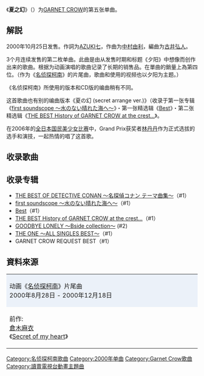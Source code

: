 {{Infobox Single 
| Name           =夏之幻<br/> 夏の幻
| Artist         = [[GARNET_CROW|GARNET CROW]] 
| Album          = 
| A-side         = 
| B-side         = 
| Released       = 2000年10月25日
| Format         = 2000年
| Recorded       = 
| Genre          = [[J-POP|J-POP]]
| Length         = 3分57秒<ref name="tower">{{Cite web|date=|url=http://sale.towerrecords.jp/item/514854/|title=夏の幻|work=|author=|publisher=[[タワーレコード|タワーレコード]]|accessdate=2013-08-13}}{{dead link|date=2017年12月 |bot=InternetArchiveBot |fix-attempted=yes }}</ref>
| Label          = [[GIZA_studio|GIZA studio]] 
| Writer         = 
| Producer       = [[长户大幸|KANONJI]]|
| Certification  = 
| Chart position = *周间最高位20位（[[Oricon公信榜|Oricon]]） <ref name="oricon">{{Cite web|date=2013-04-24|url=http://www.oricon.co.jp/prof/artist/8833/products/music/119895/1/|title=夏の幻|work=ORICON STYLE|author=|publisher=[[オリコン|オリコン]]|accessdate=2013-08-13|archive-date=2013-05-23|archive-url=https://web.archive.org/web/20130523183047/http://www.oricon.co.jp/prof/artist/8833/products/music/119895/1/|dead-url=no}}</ref> 
| Last single    = [[纵使有千言万语…|纵使有千言万语…]]<br />（2000年） 
| This single    = '''夏の幻''' <br />（2000年） 
| Next single    = [[flying|flying]]<br />（2000年） 
| Misc           = 
}}
《'''夏之幻'''》（{{lang-ja|'''夏の幻'''}}）为[[GARNET_CROW|GARNET CROW]]的第五张单曲。

==解説==
2000年10月25日发售。作詞为[[AZUKI七|AZUKI七]]，作曲为[[中村由利|中村由利]]，編曲为[[古井弘人|古井弘人]]。

3个月连续发售的第二枚单曲。此曲是由从发售时期和标题《夕阳》中想像而创作出来的歌曲。根据为动画演唱的歌曲记录了长期的销售品。在單曲的銷量上為第四位。（作为《[[名侦探柯南_(动画)|名侦探柯南]]》的片尾曲，歌曲和使用的视频也以夕阳为主题。）

《名侦探柯南》所使用的版本和CD版的编曲稍有不同。

这首歌曲也有别的编曲版本《夏の幻 (secret arrange ver.)》（收录于第一张专辑《[[first_soundscope_〜水のない晴れた海へ〜|first soundscope 〜水のない晴れた海へ〜]]》・第一张精选辑《[[Best_(GARNET_CROWのアルバム)|Best]]》・第二张精选辑《[[THE_BEST_History_of_GARNET_CROW_at_the_crest...|THE BEST History of GARNET CROW at the crest...]]》。

在2006年的[[全日本国民美少女比赛|全日本国民美少女比赛]]中，Grand Prix获奖者[[林丹丹|林丹丹]]作为正式选拔的选手和演技，一起热情的唱了这首歌。

==收录歌曲==
{{tracklist
| collapsed       = 
| headline        = 单曲CD<ref name="tower"/>
| extra_column    = 编曲
| total_length    = 12:11

| all_writing     =
| all_lyrics      = [[AZUKI七|AZUKI七]]
| all_music       = [[中村由利_(歌手)|中村由利]]
| all_arrangements= [[古井弘人|古井弘人]]

| writing_credits = 
| lyrics_credits  = 
| music_credits   = 

| title1          = 夏の幻
| note1           = 动画《[[名侦探柯南_(动画)|名侦探柯南]]》的第十首片尾曲<br/>[[小学馆|小学馆]][[周刊少年Sunday|周刊少年Sunday]] 原创动画录影带《柯南对基德对铁剑 宝刀争夺大决战！》片尾曲
| writer1         = 
| lyrics1         = 
| music1          = 
| extra1          = 
| length1         = 3:57

| title2          = hi-speed スペシャル oneday 
| note2           = 

| writer2         = 
| lyrics2         =
| music2          = 
| extra2          = 
| length2         = 4:20

| title3          = 夏の幻（instrumental）
| note3           = 
| writer3         =
| lyrics3         = 
| music3          = 
| extra3          = 
| length3         = 3:54
}}
== 收录专辑==
* [[THE_BEST_OF_DETECTIVE_CONAN_～名侦探柯南_主题曲集～|THE BEST OF DETECTIVE CONAN 〜名探偵コナン テーマ曲集〜]]（#1）
* [[first_soundscope_〜水のない晴れた海へ〜|first soundscope 〜水のない晴れた海へ〜]]（#1）
* [[Best_(GARNET_CROW专辑)|Best]]（#1）
* [[THE_BEST_History_of_GARNET_CROW_at_the_crest...|THE BEST History of GARNET CROW at the crest...]]（#1）
* [[GOODBYE_LONELY_〜Bside_collection〜|GOODBYE LONELY 〜Bside collection〜]] (#2)
* [[THE_ONE_〜ALL_SINGLES_BEST〜|THE ONE 〜ALL SINGLES BEST〜]]（#1）
* GARNET CROW REQUEST BEST（#1）

== 資料來源 ==
{{Reflist}}

{| border="2" cellspacing="0" style="margin-left: auto; margin-right: auto;"
|- style="text-align: center;"
|colspan="3" style="background-color: #EBF1F9;"| 动画《[[名侦探柯南_(动画)|名侦探柯南]]》片尾曲<br />2000年8月28日 - 2000年12月18日
|- style="text-align: center; font-size: smaller;"
| style="width: 30%;"|前作:<br />[[倉木麻衣|倉木麻衣]]<br />《[[Secret_of_my_heart|Secret of my heart]]》
| style="width: 40%;"|[[GARNET_CROW|GARNET CROW]]<br />《'''夏の幻'''》
| style="width: 30%;"|次作:<br />[[倉木麻衣|倉木麻衣]]<br />《[[冰冷的海／Start_in_my_life|Start in my life]]》
|}

{{GARNET CROW}}
{{名侦探柯南}}

{{DEFAULTSORT:Natsu no Maboroshi}}
[[Category:名侦探柯南歌曲|Category:名侦探柯南歌曲]]
[[Category:2000年单曲|Category:2000年单曲]]
[[Category:Garnet_Crow歌曲|Category:Garnet Crow歌曲]]
[[Category:讀賣電視台動畫主題曲|Category:讀賣電視台動畫主題曲]]
